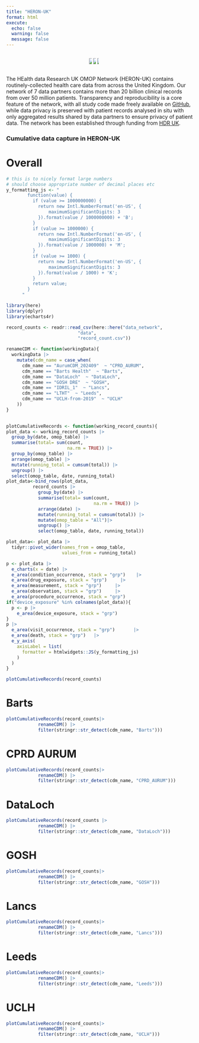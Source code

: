 ```yaml
---
title: "HERON-UK"
format: html
execute: 
  echo: false
  warning: false
  message: false
---
```


::: {style="display: flex; width:100%; gap: 20px; align-items: center; justify-content: center;"}
<img src="images/clipboard-3959621261.png" style="max-width: 12.5%;"/> <img src="images/clipboard-3752148240.png" style="max-width: 12.5%;"/> ![](images/clipboard-3013093500.png){style="max-width: 7.5%;"}
:::

The HEalth data Research UK OMOP Network (HERON-UK) contains routinely-collected health care data from across the United Kingdom. Our network of 7 data partners contains more than 20 billion clinical records from over 50 million patients. Transparency and reproducibility is a core feature of the network, with all study code made freely available on [GitHub](https://github.com/heron-uk), while data privacy is preserved with patient records analysed in situ with only aggregated results shared by data partners to ensure privacy of patient data. The network has been established through funding from [HDR UK](https://ukhealthdata.org/data-standards/common-data-models/rwe-network/).

### Cumulative data capture in HERON-UK

::: panel-tabset
# Overall

```r
# this is to nicely format large numbers
# should choose appropriate number of decimal places etc
y_formatting_js <- "
        function(value) {
          if (value >= 1000000000) {
            return new Intl.NumberFormat('en-US', {
                maximumSignificantDigits: 3
            }).format(value / 1000000000) + 'B';
          }
          if (value >= 1000000) {
            return new Intl.NumberFormat('en-US', {
                maximumSignificantDigits: 3
            }).format(value / 1000000) + 'M';
          }
          if (value >= 1000) {
            return new Intl.NumberFormat('en-US', {
                maximumSignificantDigits: 3
            }).format(value / 1000) + 'K';
          }
          return value;
        }
      "
```

```r
library(here)
library(dplyr)
library(echarts4r)

record_counts <- readr::read_csv(here::here("data_network",
                           "data", 
                           "record_count.csv"))

renameCDM <- function(workingData){
  workingData |> 
    mutate(cdm_name = case_when(
      cdm_name == "AurumCDM_202409"  ~ "CPRD_AURUM",
      cdm_name == "Barts Health"  ~ "Barts",
      cdm_name == "DataLoch"  ~ "DataLoch",
      cdm_name == "GOSH DRE"  ~ "GOSH",
      cdm_name == "IDRIL_1"  ~ "Lancs",
      cdm_name == "LTHT"  ~ "Leeds",
      cdm_name == "UCLH-from-2019"  ~ "UCLH"
    ))
}
  
```

```r
plotCumulativeRecords <- function(working_record_counts){
plot_data <- working_record_counts |> 
  group_by(date, omop_table) |> 
  summarise(total= sum(count, 
                       na.rm = TRUE)) |> 
  group_by(omop_table) |>
  arrange(omop_table) |> 
  mutate(running_total = cumsum(total)) |> 
  ungroup() |> 
  select(omop_table, date, running_total)
plot_data<-bind_rows(plot_data,
          record_counts |> 
            group_by(date) |> 
            summarise(total= sum(count, 
                                 na.rm = TRUE)) |> 
            arrange(date) |> 
            mutate(running_total = cumsum(total)) |> 
            mutate(omop_table = "All")|> 
            ungroup() |> 
            select(omop_table, date, running_total))

plot_data<- plot_data |> 
  tidyr::pivot_wider(names_from = omop_table,
                     values_from = running_total) 

p <- plot_data |> 
  e_charts(x = date) |> 
  e_area(condition_occurrence, stack = "grp")    |> 
  e_area(drug_exposure, stack = "grp")     |> 
  e_area(measurement, stack = "grp")     |> 
  e_area(observation, stack = "grp")     |> 
  e_area(procedure_occurrence, stack = "grp") 
if("device_exposure" %in% colnames(plot_data)){
  p <- p |> 
    e_area(device_exposure, stack = "grp")  
}
p |> 
  e_area(visit_occurrence, stack = "grp")       |> 
  e_area(death, stack = "grp")   |>
  e_y_axis(
    axisLabel = list(
      formatter = htmlwidgets::JS(y_formatting_js)
    )
  ) 
}

plotCumulativeRecords(record_counts)
```

# Barts

```r
plotCumulativeRecords(record_counts|> 
            renameCDM() |> 
            filter(stringr::str_detect(cdm_name, "Barts")))
```

# CPRD AURUM

```r
plotCumulativeRecords(record_counts|> 
            renameCDM() |> 
            filter(stringr::str_detect(cdm_name, "CPRD_AURUM")))
```

# DataLoch

```r
plotCumulativeRecords(record_counts |> 
            renameCDM() |> 
            filter(stringr::str_detect(cdm_name, "DataLoch")))
```

# GOSH

```r
plotCumulativeRecords(record_counts|> 
            renameCDM() |> 
            filter(stringr::str_detect(cdm_name, "GOSH")))
```

# Lancs

```r
plotCumulativeRecords(record_counts|> 
            renameCDM() |> 
            filter(stringr::str_detect(cdm_name, "Lancs")))
```

# Leeds

```r
plotCumulativeRecords(record_counts|> 
            renameCDM() |> 
            filter(stringr::str_detect(cdm_name, "Leeds")))
```

# UCLH

```r
plotCumulativeRecords(record_counts|> 
            renameCDM() |> 
            filter(stringr::str_detect(cdm_name, "UCLH")))
```
:::
